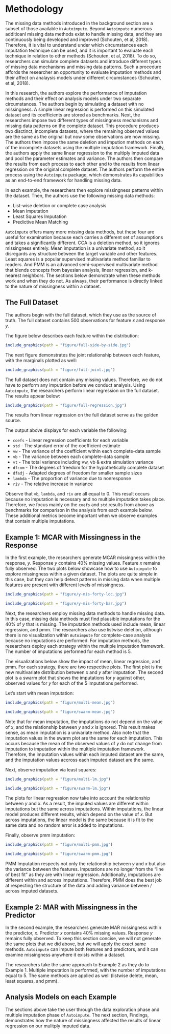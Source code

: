 # Methodology {#methodology .unnumbered}

The missing data methods introduced in the background section are a subset of those available in `Autoimpute`. Beyond `Autoimpute` numerous additioanl missing data methods exist to handle missing data, and they are continuously being developed and improved (Schouten, et al, 2018). Therefore, it is vital to understand under which circumstances each imputation technique can be used, and it is important to evaluate each technique in relation to other methods (Schouten, et al, 2018). To do so, researchers can simulate complete datasets and introduce different types of missing data mechanisms and missing data patterns. Such a procedure affords the researcher an opportunity to evaluate imputation methods and their affect on analaysis models under different circumstances (Schouten, et al, 2018).

In this research, the authors explore the performance of imputation methods and their effect on analysis models under two separate circumstances. The authors begin by simulating a dataset with no missingness. A simple linear regression is performed on this simulated dataset and its coefficients are stored as benchmarks. Next, the researchers impose two different types of missingness mechanisms and missing data patterns on the complete dataset. This procedure produces two disctinct, incomplete datasets, where the remaining observed values are the same as the original but now some observations are now missing. The authors then impose the same deletion and impution methods on each of the incomplete datasets using the multiple imputation framework. Finally, the authors apply the same linear regression to the multiply imputed data and pool the parameter estimates and variance. The authors then compare the results from each process to each other and to the results from linear regression on the original complete dataset. The authors perform the entire process using the `Autoimpute` package, which demonstrates its capabilities as an end-to-end framework for handling missing data.

In each example, the researchers then explore missingness patterns within the dataset. Then, the authors use the following missing data methods:

* List-wise deletion or complete case analysis
* Mean imputation
* Least Squares Imputation
* Predictive Mean Matching

`Autoimpute` offers many more missing data methods, but these four are useful for examination because each carries a different set of assumptions and takes a significantly different. CCA is a deletion method, so it ignores missingness entirely. Mean imputation is a univariate method, so it disregards any structure between the target variable and other features. Least squares is a popular supervised multivariate method familiar to readers. And PMM is an advanced semi-supervised multivariate method that blends concepts from bayesian analysis, linear regression, and k-nearest neighbors. The sections below demonstrate when these methods work and when they do not. As always, their performance is directly linked to the nature of missingness within a dataset.

## The Full Dataset {.unnumbered}

The authors begin with the full dataset, which they use as the source of truth. The full dataset contains 500 observations for feature $x$ and response $y$.

The figure below describes each feature within the distribution: 

```r
include_graphics(path = "figure/full-side-by-side.jpg")
```

The next figure demonstrates the joint relationship between each feature, with the marginals plotted as well:

```r
include_graphics(path = "figure/full-joint.jpg")
```

The full dataset does not contain any missing values. Therefore, we do not have to perform any imputation before we conduct analysis. Using `Autoimpute`, the researchers perform linear regression on the full dataset. The results appear below:

```r
include_graphics(path = "figure/full-regression.jpg")
```

The results from linear regression on the full dataset serve as the golden source. 

The output above displays for each variable the following:

* `coefs` - Linear regression coefficients for each variable
* `std` - The standard error of the coefficient estimate
* `vw` - The variance of the coefficient within each complete-data sample
* `vb` - The variance between each complete-data sample
* `vt` - The total variance including vw, vb & extra simulation variance
* `dfcom` - The degrees of freedom for the hypothetically complete dataset 
* `dfadj` - Adapted degrees of freedom for smaller sample sizes
* `lambda` - The proportion of variance due to nonresponse
* `riv` - The relative increase in variance

Observe that `vb`, `lambda`, and `riv` are all equal to 0. This result occurs because no imputation is necessary and no multiple imputation takes place. Therefore, we focus mainly on the `coefs` and `std` results from above as benchmarks for comparison in the  analysis from each example below. These additional metrics become important when we observe examples that contain multiple imputations.

## Example 1: MCAR with Missingness in the Response {.unnumbered}

In the first example, the researchers generate MCAR missingness within the response, $y$. Response $y$ contains 40% missing values. Feature $x$ remains fully observed. The two plots below showcase how to use `Autoimpute` to explore missingness within a given dataset. The plots are quite simple in this case, but they can help detect patterns in missing data when multiple features are present with different levels of missingness.

```r
include_graphics(path = "figure/y-mis-forty-loc.jpg")
```

```r
include_graphics(path = "figure/y-mis-forty-bar.jpg")
```

Next, the researchers employ missing data methods to handle missing data. In this case, missing data methods must find plausible imputations for the 40% of $y$ that is missing. The imputation methods used include mean, linear regression, and pmm. The researchers also use listwise deletion, although there is no visualization within `Autoimpute` for complete-case analysis because no imputations are performed. For imputation methods, the researchers deploy each strategy within the multiple imputation framework. The number of imputations performed for each method is 5.

The visualizations below show the impact of mean, linear regression, and pmm. For each strategy, there are two respective plots. The first plot is the new multivariate distribution between $x$ and $y$ after imputation. The second plot is a swarm plot that shows the imputations for $y$ against other, observed values for $y$ for each of the $5$ imputations performed. 

Let's start with mean imputation:

```r
include_graphics(path = "figure/multi-mean.jpg")
```

```r
include_graphics(path = "figure/swarm-mean.jpg")
```

Note that for mean imputation, the imputations do not depend on the value of $x$, and the relationship between $y$ and $x$ is ignored. This result makes sense, as mean imputation is a univariate method. Also note that the imputation values in the swarm plot are the same for each imputation. This occurs because the mean of the observed values of $y$ do not change from imputation to imputation within the multiple imputation framework. Therefore, the imputation values within each imputed dataset are the same, and the imputation values accross each imputed dataset are the same.

Next, observe imputation via least squares:

```r
include_graphics(path = "figure/multi-lm.jpg")
```

```r
include_graphics(path = "figure/swarm-lm.jpg")
```

The plots for linear regression now take into account the relationship between $y$ and $x$. As a result, the imputed values are different within imputations but the same across imputations. Within imputations, the linear model produces different results, which depend on the value of $x$. But across imputations, the linear model is the same because it is fit to the same data and no random error is added to imputations.

Finally, observe pmm imputation:

```r
include_graphics(path = "figure/multi-pmm.jpg")
```

```r
include_graphics(path = "figure/swarm-pmm.jpg")
```

PMM Imputation respects not only the relationship between $y$ and $x$ but also the variance between the features. Imputations are no longer from the "line of best fit" as they are with linear regression. Additionally, imputations are different within and across imputations. Therefore, PMM does the best job at respecting the structure of the data and adding variance between / across imputed datasets.

## Example 2: MAR with Missingness in the Predictor {.unnumbered}

In the second example, the researchers generate MAR missingness within the predictor, $x$. Predictor $x$ contains 40% missing values. Response $y$ remains fully observed. To keep this section concise, we will not generate the same plots that we did above, but we will apply the exact same methods. `Autoimpute` can impute both features and predictors, and it can examine missingness anywhere it exists within a dataset.

The researchers take the same approach to Example 2 as they do to Example 1. Multiple imputation is performed, with the number of imputations equal to 5. The same methods are applied as well (listwise delete, mean, least squares, and pmm).

## Analysis Models on each Example {.unnumbered}

The sections above take the user through the data exploration phase and multiple imputation phase of `Autoimpute`. The next section, Findings, demonstrates how the nature of missingness affected the results of linear regression on our mulitply imputed data.
